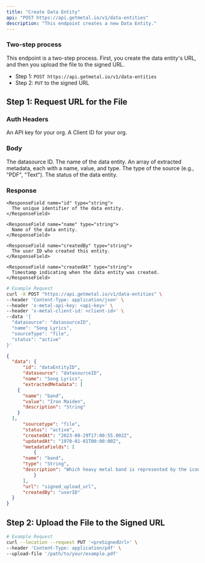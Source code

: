 ```yaml
---
title: "Create Data Entity"
api: "POST https://api.getmetal.io/v1/data-entities"
description: "This endpoint creates a new Data Entity."
---
```


### Two-step process

This endpoint is a two-step process. First, you create the data entity's URL, and then you upload the file to the signed URL.
- Step 1: `POST https://api.getmetal.io/v1/data-entities`
- Step 2: `PUT` to the signed URL

## Step 1: Request URL for the File


### Auth Headers

<ParamField required header="x-metal-api-key" type="string">
  An API key for your org.
</ParamField>

<ParamField required header="x-metal-client-id" type="string">
  A Client ID for your org.
</ParamField>


### Body

<ParamField required body="datasource" type="ObjectID" placeholder="DataSource ObjectID">
  The datasource ID.
</ParamField>

<ParamField required body="name" type="string" placeholder="Entity Name">
  The name of the data entity.
</ParamField>

<ParamField optional body="extractedMetadata" type="array">
  An array of extracted metadata, each with a name, value, and type.
</ParamField>

<ParamField required body="sourceType" type="string" placeholder="Source Type">
  The type of the source (e.g., "PDF", "Text").
</ParamField>

<ParamField optional body="status" type="string" placeholder="Status">
  The status of the data entity.
</ParamField>


### Response

<ResponseField name="data" type="Data Entity Object">
  <Expandable title="properties">

    <ResponseField name="id" type="string">
      The unique identifier of the data entity.
    </ResponseField>

    <ResponseField name="name" type="string">
      Name of the data entity.
    </ResponseField>

    <ResponseField name="createdBy" type="string">
      The user ID who created this entity.
    </ResponseField>

    <ResponseField name="createdAt" type="string">
      Timestamp indicating when the data entity was created.
    </ResponseField>


  </Expandable>
</ResponseField>

<RequestExample>

```bash
# Example Request
curl -X POST "https://api.getmetal.io/v1/data-entities" \
--header 'Content-Type: application/json' \
--header 'x-metal-api-key: <api-key>' \
--header 'x-metal-client-id: <client-id>' \
--data '{
  "datasource": "datasourceID",
  "name": "Song Lyrics",
  "sourceType": "file",
  "status": "active"
}'
```
</RequestExample>

<ResponseExample>

  ```json
{
	"data": {
		"id": "dataEntityID",
		"datasource": "datasourceID",
		"name": "Song Lyrics",
		"extractedMetadata": [
      {
        "name": "band",
        "value": "Iron Maiden",
        "description": "String"
      }
    ],
		"sourcetype": "file",
		"status": "active",
		"createdAt": "2023-08-29T17:00:55.002Z",
		"updatedAt": "1970-01-01T00:00:00Z",
		"metadataFields": [
			{
        "name": "band",
        "type": "String",
        "description": "Which heavy metal band is represented by the iconic mascot Eddie?"
			}
		],
		"url": "signed_upload_url",
		"createdBy": "userID"
	}
}
  ```
</ResponseExample>

## Step 2: Upload the File to the Signed URL

```bash
# Example Request
curl --location --request PUT '<preSignedUrl>' \
--header 'Content-Type: application/pdf' \
--upload-file '/path/to/your/example.pdf'
